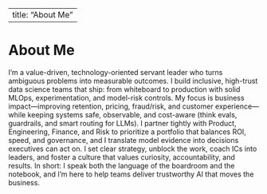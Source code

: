 ﻿---
title: "About Me"
---

# About Me
I’m a value-driven, technology-oriented servant leader who turns ambiguous problems into measurable outcomes. I build inclusive, high-trust data science teams that ship: from whiteboard to production with solid MLOps, experimentation, and model-risk controls. My focus is business impact—improving retention, pricing, fraud/risk, and customer experience—while keeping systems safe, observable, and cost-aware (think evals, guardrails, and smart routing for LLMs). I partner tightly with Product, Engineering, Finance, and Risk to prioritize a portfolio that balances ROI, speed, and governance, and I translate model evidence into decisions executives can act on. I set clear strategy, unblock the work, coach ICs into leaders, and foster a culture that values curiosity, accountability, and results. In short: I speak both the language of the boardroom and the notebook, and I’m here to help teams deliver trustworthy AI that moves the business.

